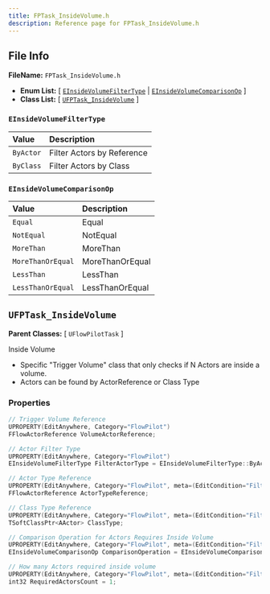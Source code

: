 ```yaml
---
title: FPTask_InsideVolume.h
description: Reference page for FPTask_InsideVolume.h
---
```


## File Info


__FileName:__ `FPTask_InsideVolume.h`
- __Enum List:__ 
[ [`EInsideVolumeFilterType`](#einsidevolumefiltertype) | [`EInsideVolumeComparisonOp`](#einsidevolumecomparisonop) ]
- __Class List:__ 
[ [`UFPTask_InsideVolume`](#ufptask_insidevolume) ]


### `EInsideVolumeFilterType` 


| Value | Description | 
| :-- | :-- | 
| `ByActor` | Filter Actors by Reference | 
| `ByClass` | Filter Actors by Class | 



### `EInsideVolumeComparisonOp` 


| Value | Description | 
| :-- | :-- | 
| `Equal` | Equal | 
| `NotEqual` | NotEqual | 
| `MoreThan` | MoreThan | 
| `MoreThanOrEqual` | MoreThanOrEqual | 
| `LessThan` | LessThan | 
| `LessThanOrEqual` | LessThanOrEqual | 



## `UFPTask_InsideVolume` 


__Parent Classes:__
[ `UFlowPilotTask` ]

 
Inside Volume 
- Specific "Trigger Volume" class that only checks if N Actors are inside a volume. 
- Actors can be found by ActorReference or Class Type 

### Properties

```cpp
// Trigger Volume Reference 
UPROPERTY(EditAnywhere, Category="FlowPilot")
FFlowActorReference VolumeActorReference;

// Actor Filter Type 
UPROPERTY(EditAnywhere, Category="FlowPilot")
EInsideVolumeFilterType FilterActorType = EInsideVolumeFilterType::ByActor;

// Actor Type Reference 
UPROPERTY(EditAnywhere, Category="FlowPilot", meta=(EditCondition="FilterActorType==EInsideVolumeFilterType::ByActor"))
FFlowActorReference ActorTypeReference;

// Class Type Reference 
UPROPERTY(EditAnywhere, Category="FlowPilot", meta=(EditCondition="FilterActorType==EInsideVolumeFilterType::ByClass"))
TSoftClassPtr<AActor> ClassType;

// Comparison Operation for Actors Requires Inside Volume 
UPROPERTY(EditAnywhere, Category="FlowPilot", meta=(EditCondition="FilterActorType==EInsideVolumeFilterType::ByClass"))
EInsideVolumeComparisonOp ComparisonOperation = EInsideVolumeComparisonOp::Equal;

// How many Actors required inside volume 
UPROPERTY(EditAnywhere, Category="FlowPilot", meta=(EditCondition="FilterActorType==EInsideVolumeFilterType::ByClass"))
int32 RequiredActorsCount = 1;

```
